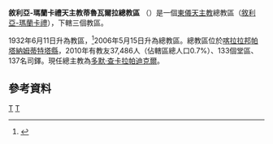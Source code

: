 {{Infobox Roman Catholic diocese
|Roman Catholic Diocese of=敘利亞-瑪蘭卡禮天主教<br>蒂魯瓦爾拉總教區
|Latin name of diocese= Archieparchia Tiruvallensis
|image=
|caption=
|location= [[印度|印度]]
|territory=[[喀拉拉邦|喀拉拉邦]][[帕塔納姆蒂特塔縣|帕塔納姆蒂特塔縣]]
|population=37,486
|rite=[[敘利亞禮|敘利亞禮]]
|eastern church=[[敘利亞-瑪蘭卡禮天主教會|敘利亞-瑪蘭卡禮天主教會]]
|patron=
|province=
|established= 1932年
|cathedral=[[聖若望主教座堂_(蒂魯瓦爾拉)|聖若望主教座堂]]
|co-cathedral=
|leadership= 總主教
|website=http://www.tiruvallaarchdiocese.org/
|pope={{incumbent pope}}
|patriarch=
|metropolitan=
|major archbishop=多默·查卡拉帕迪克爾
|ordinary=
|coadjutor archbishop=
|coadjutor bishop=
|auxiliary=
|emeritus=
}}

'''敘利亞-瑪蘭卡禮天主教蒂魯瓦爾拉總教區''' （{{lang-la|Archieparchia Tiruvallensis}}）是一個[[東儀天主教|東儀天主教]]總教區（[[敘利亞-瑪蘭卡禮天主教會|敘利亞-瑪蘭卡禮]]），下轄三個教區。

1932年6月11日升為教區，<ref>{{cite journal
|journal=[[宗座公報|宗座公報]]
|publisher=梵蒂岡出版社
|date=1932年
|volume=24
|title=''Christo pastorum Principi''
|page=289
|url=http://www.vatican.va/archive/aas/documents/AAS%2024%20%5B1932%5D%20-%20ocr.pdf
|access-date=2013-04-13
|archive-date=2010-03-27
|archive-url=https://web.archive.org/web/20100327070856/http://www.vatican.va/archive/aas/documents/AAS%2024%20%5B1932%5D%20-%20ocr.pdf
|dead-url=no
}}</ref>2006年5月15日升為總教區。總教區位於[[喀拉拉邦|喀拉拉邦]][[帕塔納姆蒂特塔縣|帕塔納姆蒂特塔縣]]，2010年有教友37,486人（佔轄區總人口0.7%）、133個堂區、137名司鐸。現任總主教為[[多默·查卡拉帕迪克爾|多默·查卡拉帕迪克爾]]。
==參考資料==
{{reflist}}
{{敘利亞-瑪蘭卡禮天主教會教區}}
[[Category:印度天主教教區|T]]
[[Category:敘利亞-瑪蘭卡禮天主教教區|T]]